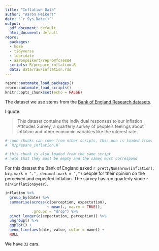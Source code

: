 ```yaml
---
title: "Inflation Data"
author: "Aaron Peikert"
date: "`r Sys.Date()`"
output:
  pdf_document: default
  html_document: default
repro:
  packages:
  - here
  - tidyverse
  - lubridate
  - aaronpeikert/repro@fc7e884
  scripts: R/prepare_inflation.R
  data: data/raw/inflation.rds
---
```


```r
repro::automate_load_packages()
repro::automate_load_scripts()
knitr::opts_chunk$set(echo = FALSE)
```

The dataset we use stems from the [Bank of England Research datasets](https://www.bankofengland.co.uk/statistics/research-datasets).

I quote:

> This dataset contains the individual responses to our Inflation Attitudes Survey, a quarterly survey of people’s feelings about inflation and other economic variables like the interest rate. 

```r
# code chunks can come from other scripts, this one is loaded from:
# `R/prepare_inflation.R`
```

```r
# this chunk is also loaded from the same script
# note that they must be empty and the names must correspond
```

For this dataset the Bank of England asked `r prettyNum(nrow(inflation), big.mark = ".", decimal.mark = ",")` people for their opinion on the perceived and expected inflation.
The survey has run quarterly since `r min(inflation$year)`.

```r

inflation %>% 
  group_by(date) %>% 
  summarise(across(c(perception, expectation),
                   ~ mean(., na.rm = TRUE)),
            .groups = "drop") %>% 
  pivot_longer(c(expectation, perception)) %>% 
  ungroup() %>% 
  ggplot() +
  geom_line(aes(date, value, color = name)) +
  NULL
```

We have `32` cars.


